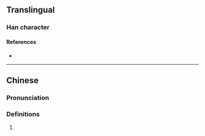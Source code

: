 {{character info/new}}
==Translingual==

===Han character===
{{Han char|rn=72|rad=日|as=08|sn=12|four=|canj=ADD|ids=⿰日林}}

====References====
* {{Han ref|kx=0497.250|dkj=14018|dj=0865.070|hdz=21517.040|uh=667D|ud=26237}}

----

==Chinese==
{{zh-forms}}

===Pronunciation===
{{zh-pron
|m=lín
|m-s=
|dg=
|c=lam4
|c-t=
|g=
|h=pfs=
|j=
|mb=
|md=
|mn=
|mn-t=
|w=
|x=
|mc=y
|oc=y
|cat=n
}}

===Definitions===
{{zh-hanzi}}

# {{rfdef|lang=zh}}